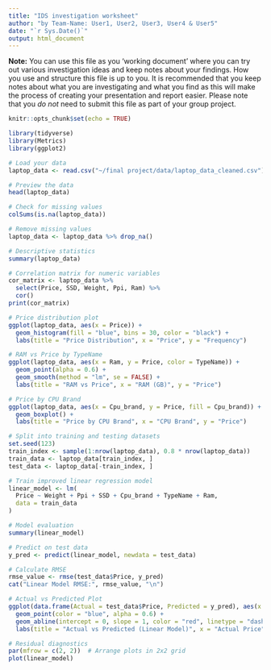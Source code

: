```yaml
---
title: "IDS investigation worksheet"
author: "by Team-Name: User1, User2, User3, User4 & User5"
date: "`r Sys.Date()`"
output: html_document
---
```


**Note:** You can use this file as you 'working document' where you can try out various investigation ideas and keep notes about your findings. How you use and structure this file is up to you. It is recommended that you keep notes about what you are investigating and what you find as this will make the process of creating your presentation and report easier. Please note that you _do not_ need to submit this file as part of your group project.



```r
knitr::opts_chunk$set(echo = TRUE)
```


```r
library(tidyverse)
library(Metrics)
library(ggplot2)
```


```r
# Load your data
laptop_data <- read.csv("~/final project/data/laptop_data_cleaned.csv")

# Preview the data
head(laptop_data)

# Check for missing values
colSums(is.na(laptop_data))

# Remove missing values
laptop_data <- laptop_data %>% drop_na()

# Descriptive statistics
summary(laptop_data)

# Correlation matrix for numeric variables
cor_matrix <- laptop_data %>%
  select(Price, SSD, Weight, Ppi, Ram) %>%
  cor()
print(cor_matrix)

# Price distribution plot
ggplot(laptop_data, aes(x = Price)) +
  geom_histogram(fill = "blue", bins = 30, color = "black") +
  labs(title = "Price Distribution", x = "Price", y = "Frequency")

# RAM vs Price by TypeName
ggplot(laptop_data, aes(x = Ram, y = Price, color = TypeName)) +
  geom_point(alpha = 0.6) +
  geom_smooth(method = "lm", se = FALSE) +
  labs(title = "RAM vs Price", x = "RAM (GB)", y = "Price")

# Price by CPU Brand
ggplot(laptop_data, aes(x = Cpu_brand, y = Price, fill = Cpu_brand)) +
  geom_boxplot() +
  labs(title = "Price by CPU Brand", x = "CPU Brand", y = "Price")

# Split into training and testing datasets
set.seed(123)
train_index <- sample(1:nrow(laptop_data), 0.8 * nrow(laptop_data))
train_data <- laptop_data[train_index, ]
test_data <- laptop_data[-train_index, ]

# Train improved linear regression model
linear_model <- lm(
  Price ~ Weight + Ppi + SSD + Cpu_brand + TypeName + Ram,
  data = train_data
)

# Model evaluation
summary(linear_model)

# Predict on test data
y_pred <- predict(linear_model, newdata = test_data)

# Calculate RMSE
rmse_value <- rmse(test_data$Price, y_pred)
cat("Linear Model RMSE:", rmse_value, "\n")

# Actual vs Predicted Plot
ggplot(data.frame(Actual = test_data$Price, Predicted = y_pred), aes(x = Actual, y = Predicted)) +
  geom_point(color = "blue", alpha = 0.6) +
  geom_abline(intercept = 0, slope = 1, color = "red", linetype = "dashed") +
  labs(title = "Actual vs Predicted (Linear Model)", x = "Actual Price", y = "Predicted Price")

# Residual diagnostics
par(mfrow = c(2, 2))  # Arrange plots in 2x2 grid
plot(linear_model)

```


